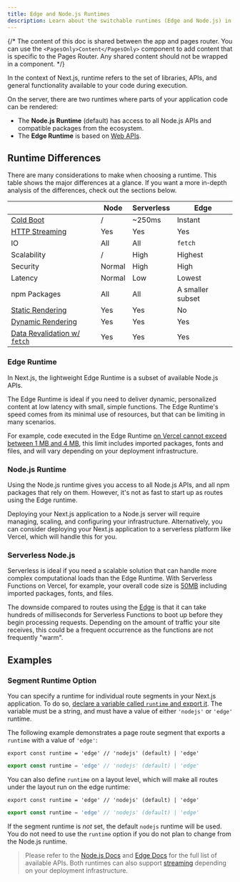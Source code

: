 ```yaml
---
title: Edge and Node.js Runtimes
description: Learn about the switchable runtimes (Edge and Node.js) in Next.js.
---
```


{/* The content of this doc is shared between the app and pages router. You can use the `<PagesOnly>Content</PagesOnly>` component to add content that is specific to the Pages Router. Any shared content should not be wrapped in a component. */}

In the context of Next.js, runtime refers to the set of libraries, APIs, and general functionality available to your code during execution.

On the server, there are two runtimes where parts of your application code can be rendered:

- The **Node.js Runtime** (default) has access to all Node.js APIs and compatible packages from the ecosystem.
- The **Edge Runtime** is based on [Web APIs](/docs/app/api-reference/edge).

## Runtime Differences

There are many considerations to make when choosing a runtime. This table shows the major differences at a glance. If you want a more in-depth analysis of the differences, check out the sections below.

|                                                                                                                                                     | Node   | Serverless | Edge             |
| --------------------------------------------------------------------------------------------------------------------------------------------------- | ------ | ---------- | ---------------- |
| [Cold Boot](https://vercel.com/docs/concepts/get-started/compute#cold-and-hot-boots?utm_source=next-site&utm_medium=docs&utm_campaign=next-website) | /      | ~250ms     | Instant          |
| [HTTP Streaming](/docs/app/building-your-application/routing/loading-ui-and-streaming)                                                              | Yes    | Yes        | Yes              |
| IO                                                                                                                                                  | All    | All        | `fetch`          |
| Scalability                                                                                                                                         | /      | High       | Highest          |
| Security                                                                                                                                            | Normal | High       | High             |
| Latency                                                                                                                                             | Normal | Low        | Lowest           |
| npm Packages                                                                                                                                        | All    | All        | A smaller subset |
| [Static Rendering](/docs/app/building-your-application/rendering/server-components#static-rendering-default)                                        | Yes    | Yes        | No               |
| [Dynamic Rendering](/docs/app/building-your-application/rendering/server-components#dynamic-rendering)                                              | Yes    | Yes        | Yes              |
| [Data Revalidation w/ `fetch`](/docs/app/building-your-application/data-fetching/fetching-caching-and-revalidating#revalidating-data)               | Yes    | Yes        | Yes              |

### Edge Runtime

In Next.js, the lightweight Edge Runtime is a subset of available Node.js APIs.

The Edge Runtime is ideal if you need to deliver dynamic, personalized content at low latency with small, simple functions. The Edge Runtime's speed comes from its minimal use of resources, but that can be limiting in many scenarios.

For example, code executed in the Edge Runtime [on Vercel cannot exceed between 1 MB and 4 MB](https://vercel.com/docs/concepts/limits/overview#edge-middleware-and-edge-functions-size), this limit includes imported packages, fonts and files, and will vary depending on your deployment infrastructure.

### Node.js Runtime

Using the Node.js runtime gives you access to all Node.js APIs, and all npm packages that rely on them. However, it's not as fast to start up as routes using the Edge runtime.

Deploying your Next.js application to a Node.js server will require managing, scaling, and configuring your infrastructure. Alternatively, you can consider deploying your Next.js application to a serverless platform like Vercel, which will handle this for you.

### Serverless Node.js

Serverless is ideal if you need a scalable solution that can handle more complex computational loads than the Edge Runtime. With Serverless Functions on Vercel, for example, your overall code size is [50MB](https://vercel.com/docs/concepts/limits/overview#serverless-function-size) including imported packages, fonts, and files.

The downside compared to routes using the [Edge](https://vercel.com/docs/concepts/functions/edge-functions) is that it can take hundreds of milliseconds for Serverless Functions to boot up before they begin processing requests. Depending on the amount of traffic your site receives, this could be a frequent occurrence as the functions are not frequently "warm".

<AppOnly>

## Examples

### Segment Runtime Option

You can specify a runtime for individual route segments in your Next.js application. To do so, [declare a variable called `runtime` and export it](/docs/app/api-reference/file-conventions/route-segment-config). The variable must be a string, and must have a value of either `'nodejs'` or `'edge'` runtime.

The following example demonstrates a page route segment that exports a `runtime` with a value of `'edge'`:

```tsx filename="app/page.tsx" switcher
export const runtime = 'edge' // 'nodejs' (default) | 'edge'
```

```jsx filename="app/page.js" switcher
export const runtime = 'edge' // 'nodejs' (default) | 'edge'
```

You can also define `runtime` on a layout level, which will make all routes under the layout run on the edge runtime:

```tsx filename="app/layout.tsx" switcher
export const runtime = 'edge' // 'nodejs' (default) | 'edge'
```

```jsx filename="app/layout.js" switcher
export const runtime = 'edge' // 'nodejs' (default) | 'edge'
```

If the segment runtime is _not_ set, the default `nodejs` runtime will be used. You do not need to use the `runtime` option if you do not plan to change from the Node.js runtime.

</AppOnly>

> Please refer to the [Node.js Docs](https://nodejs.org/docs/latest/api/) and [Edge Docs](/docs/app/api-reference/edge) for the full list of available APIs. Both runtimes can also support [streaming](/docs/app/building-your-application/routing/loading-ui-and-streaming) depending on your deployment infrastructure.
